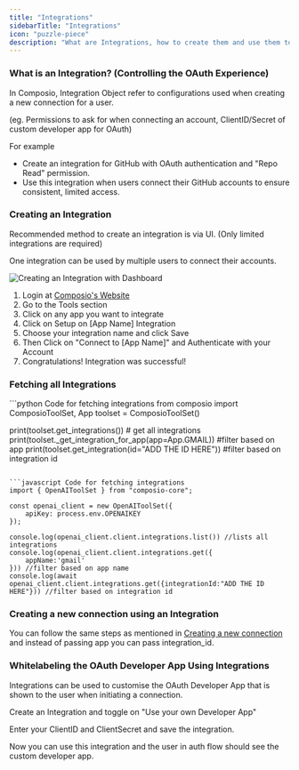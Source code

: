```yaml
---
title: "Integrations"
sidebarTitle: "Integrations"
icon: "puzzle-piece"
description: "What are Integrations, how to create them and use them to connect user accounts"
---
```


### What is an Integration? (Controlling the OAuth Experience)

In Composio, Integration Object refer to configurations used when creating a new connection for a user.

<Note> (eg. Permissions to ask for when connecting an account, ClientID/Secret of custom developer app for OAuth) </Note>

For example 
- Create an integration for GitHub with OAuth authentication and "Repo Read" permission.
- Use this integration when users connect their GitHub accounts to ensure consistent, limited access.

### Creating an Integration

<Note> Recommended method to create an integration is via UI. (Only limited integrations are required) </Note>

<Info> One integration can be used by multiple users to connect their accounts. </Info>

![Creating an Integration with Dashboard](/patterns/Auth/gifs/integration.gif)

1. Login at [Composio's Website](https://app.composio.dev)
2. Go to the Tools section
3. Click on any app you want to integrate
4. Click on Setup on [App Name] Integration
5. Choose your integration name and click Save
6. Then Click on "Connect to [App Name]" and Authenticate with your Account
7. Congratulations! Integration was successful!

### Fetching all Integrations

<CodeGroup>
```python Code for fetching integrations
from composio import ComposioToolSet, App
toolset = ComposioToolSet()

print(toolset.get_integrations()) # get all integrations
print(toolset._get_integration_for_app(app=App.GMAIL)) #filter based on app
print(toolset.get_integration(id="ADD THE ID HERE")) #filter based on integration id
```

```javascript Code for fetching integrations
import { OpenAIToolSet } from "composio-core";

const openai_client = new OpenAIToolSet({
    apiKey: process.env.OPENAIKEY
});

console.log(openai_client.client.integrations.list()) //lists all integrations
console.log(openai_client.client.integrations.get({
    appName:'gmail'
})) //filter based on app name
console.log(await openai_client.client.integrations.get({integrationId:"ADD THE ID HERE"})) //filter based on integration id
```
</CodeGroup>

### Creating a new connection using an Integration

You can follow the same steps as mentioned in [Creating a new connection](/patterns/Auth/connected_account) and instead of passing app you can pass integration_id.

### Whitelabeling the OAuth Developer App Using Integrations 

Integrations can be used to customise the OAuth Developer App that is shown to the user when initiating a connection.

Create an Integration and toggle on "Use your own Developer App"

Enter your ClientID and ClientSecret and save the integration.

Now you can use this integration and the user in auth flow should see the custom developer app.